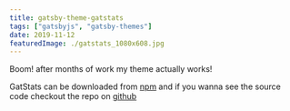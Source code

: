 ```yaml
---
title: gatsby-theme-gatstats
tags: ["gatsbyjs", "gatsby-themes"]
date: 2019-11-12
featuredImage: ./gatstats_1080x608.jpg
---
```


Boom! after months of work my theme actually works!

GatStats can be downloaded from [npm](https://www.npmjs.com/package/@pauliescanlon/gatsby-theme-gatstats) and if you wanna see the source code checkout the repo on [github](https://github.com/PaulieScanlon/gatsby-theme-gatstats)
